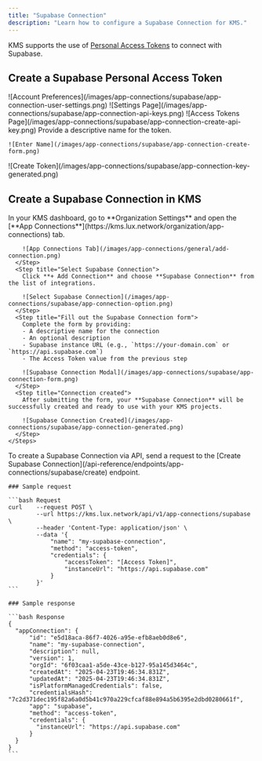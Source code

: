 ```yaml
---
title: "Supabase Connection"
description: "Learn how to configure a Supabase Connection for KMS."
---
```


KMS supports the use of [Personal Access Tokens](https://supabase.com/dashboard/account/tokens) to connect with Supabase.

## Create a Supabase Personal Access Token

<Steps>
  <Step title="Click the profile image in the top-right corner and select 'Account Preferences'">
    ![Account Preferences](/images/app-connections/supabase/app-connection-user-settings.png)
  </Step>
  <Step title="In the sidebar, select 'Access Tokens'">
    ![Settings Page](/images/app-connections/supabase/app-connection-api-keys.png)
  </Step>
   <Step title="In the access tokens page, click on 'Generate New Token'">
    ![Access Tokens Page](/images/app-connections/supabase/app-connection-create-api-key.png)
  </Step>
  <Step title="Enter a token name and click on 'Generate Token'">
    Provide a descriptive name for the token.

    ![Enter Name](/images/app-connections/supabase/app-connection-create-form.png)

  </Step>
  <Step title="Copy the generated token and save it">
    ![Create Token](/images/app-connections/supabase/app-connection-key-generated.png)
  </Step>
</Steps>

## Create a Supabase Connection in KMS

<Tabs>
  <Tab title="KMS UI">
    <Steps>
      <Step title="Navigate to App Connections">
        In your KMS dashboard, go to **Organization Settings** and open the [**App Connections**](https://kms.lux.network/organization/app-connections) tab.

        ![App Connections Tab](/images/app-connections/general/add-connection.png)
      </Step>
      <Step title="Select Supabase Connection">
        Click **+ Add Connection** and choose **Supabase Connection** from the list of integrations.

        ![Select Supabase Connection](/images/app-connections/supabase/app-connection-option.png)
      </Step>
      <Step title="Fill out the Supabase Connection form">
        Complete the form by providing:
        - A descriptive name for the connection
        - An optional description
        - Supabase instance URL (e.g., `https://your-domain.com` or `https://api.supabase.com`)
        - The Access Token value from the previous step

        ![Supabase Connection Modal](/images/app-connections/supabase/app-connection-form.png)
      </Step>
      <Step title="Connection created">
        After submitting the form, your **Supabase Connection** will be successfully created and ready to use with your KMS projects.

        ![Supabase Connection Created](/images/app-connections/supabase/app-connection-generated.png)
      </Step>
    </Steps>

  </Tab>

  <Tab title="API">
    To create a Supabase Connection via API, send a request to the [Create Supabase Connection](/api-reference/endpoints/app-connections/supabase/create) endpoint.

    ### Sample request

    ```bash Request
    curl    --request POST \
            --url https://kms.lux.network/api/v1/app-connections/supabase \
            --header 'Content-Type: application/json' \
            --data '{
                "name": "my-supabase-connection",
                "method": "access-token",
                "credentials": {
                    "accessToken": "[Access Token]",
                    "instanceUrl": "https://api.supabase.com"
                }
            }'
    ```

    ### Sample response

    ```bash Response
    {
      "appConnection": {
          "id": "e5d18aca-86f7-4026-a95e-efb8aeb0d8e6",
          "name": "my-supabase-connection",
          "description": null,
          "version": 1,
          "orgId": "6f03caa1-a5de-43ce-b127-95a145d3464c",
          "createdAt": "2025-04-23T19:46:34.831Z",
          "updatedAt": "2025-04-23T19:46:34.831Z",
          "isPlatformManagedCredentials": false,
          "credentialsHash": "7c2d371dec195f82a6a0d5b41c970a229cfcaf88e894a5b6395e2dbd0280661f",
          "app": "supabase",
          "method": "access-token",
          "credentials": {
            "instanceUrl": "https://api.supabase.com"
          }
      }
    }
    ```

  </Tab>
</Tabs>
